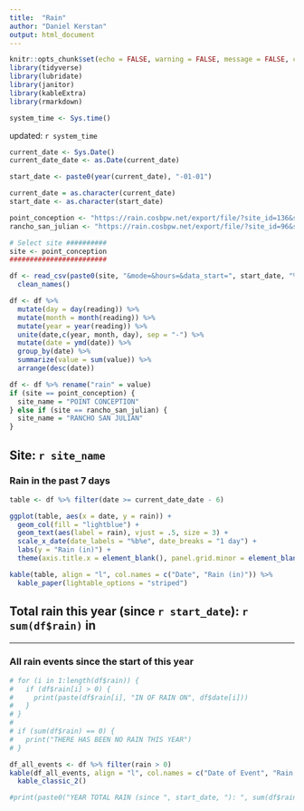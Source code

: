 ```yaml
---
title:  "Rain"
author: "Daniel Kerstan"
output: html_document
---
```


```r
knitr::opts_chunk$set(echo = FALSE, warning = FALSE, message = FALSE, comment = NA)
library(tidyverse)
library(lubridate)
library(janitor)
library(kableExtra)
library(rmarkdown)

```

```r
system_time <- Sys.time()
```
updated: `r system_time`

```r
current_date <- Sys.Date()
current_date_date <- as.Date(current_date)

start_date <- paste0(year(current_date), "-01-01")

current_date = as.character(current_date)
start_date <- as.character(start_date)

point_conception <- "https://rain.cosbpw.net/export/file/?site_id=136&site=4a4c17d2-ea36-46d0-8f13-04c7acbb60fa&device_id=3&device=ec7f5cf9-c831-4a63-8255-40a94b6f90af"
rancho_san_julian <- "https://rain.cosbpw.net/export/file/?site_id=96&site=18fb28b2-835d-486d-8fe6-78d4e0371665&device_id=2&device=567e110f-a09e-4ed3-9738-b46bfadef577"

# Select site ##########
site <- point_conception
########################

df <- read_csv(paste0(site, "&mode=&hours=&data_start=", start_date, "%2020:49:03&data_end=", current_date, "%2020:49:03&tz=US%2FPacific&format_datetime=%25Y-%25m-%25d+%25H%3A%25i%3A%25S&mime=txt&delimiter=comma")) %>% 
  clean_names()

df <- df %>%
  mutate(day = day(reading)) %>% 
  mutate(month = month(reading)) %>% 
  mutate(year = year(reading)) %>% 
  unite(date,c(year, month, day), sep = "-") %>% 
  mutate(date = ymd(date)) %>% 
  group_by(date) %>% 
  summarize(value = sum(value)) %>% 
  arrange(desc(date))

df <- df %>% rename("rain" = value)
if (site == point_conception) {
  site_name = "POINT CONCEPTION"
} else if (site == rancho_san_julian) {
  site_name = "RANCHO SAN JULIAN"
}
```

## Site: `r site_name`
### Rain in the past 7 days

```r
table <- df %>% filter(date >= current_date_date - 6)

ggplot(table, aes(x = date, y = rain)) +
  geom_col(fill = "lightblue") +
  geom_text(aes(label = rain), vjust = .5, size = 3) +
  scale_x_date(date_labels = "%b%e", date_breaks = "1 day") +
  labs(y = "Rain (in)") +
  theme(axis.title.x = element_blank(), panel.grid.minor = element_blank(), panel.grid.major = element_line(color = "gray", size = .1), panel.background = element_blank(), axis.ticks = element_blank())
```


```r
kable(table, align = "l", col.names = c("Date", "Rain (in)")) %>% 
  kable_paper(lightable_options = "striped")
```

## **Total rain this year (since `r start_date`): `r sum(df$rain)` in**

---

### All rain events since the start of this year
```r
# for (i in 1:length(df$rain)) {
#   if (df$rain[i] > 0) {
#     print(paste(df$rain[i], "IN OF RAIN ON", df$date[i]))
#   }
# }
# 
# if (sum(df$rain) == 0) {
#   print("THERE HAS BEEN NO RAIN THIS YEAR")
# }

df_all_events <- df %>% filter(rain > 0)
kable(df_all_events, align = "l", col.names = c("Date of Event", "Rain (in)")) %>% 
  kable_classic_2()
```

```r
#print(paste0("YEAR TOTAL RAIN (since ", start_date, "): ", sum(df$rain), " in"))
```


